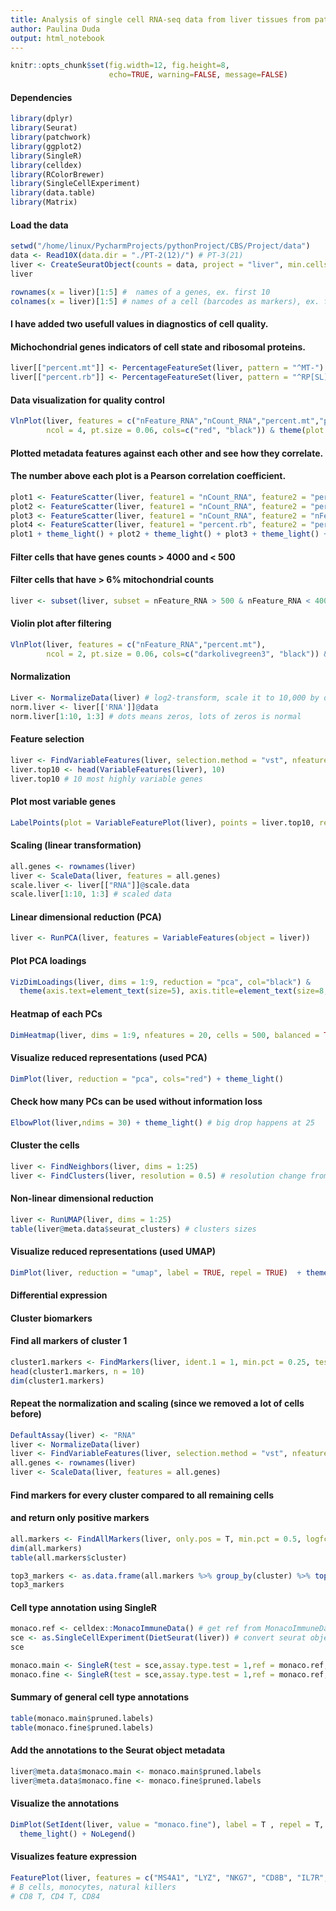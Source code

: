 ```yaml
---
title: Analysis of single cell RNA-seq data from liver tissues from patients with nonalcoholic steatohepatitis.
author: Paulina Duda
output: html_notebook
---
```

```r
knitr::opts_chunk$set(fig.width=12, fig.height=8,
                      echo=TRUE, warning=FALSE, message=FALSE)
```
#### Dependencies
```r
library(dplyr)
library(Seurat)
library(patchwork)
library(ggplot2)
library(SingleR)
library(celldex)
library(RColorBrewer)
library(SingleCellExperiment)
library(data.table)
library(Matrix)
```


#### Load the data
```r
setwd("/home/linux/PycharmProjects/pythonProject/CBS/Project/data")
data <- Read10X(data.dir = "./PT-2(12)/") # PT-3(21)
liver <- CreateSeuratObject(counts = data, project = "liver", min.cells = 3, min.features = 200)
liver
```

```r
rownames(x = liver)[1:5] #  names of a genes, ex. first 10
colnames(x = liver)[1:5] # names of a cell (barcodes as markers), ex. first 10
```
#### I have added two usefull values in diagnostics of cell quality.
#### Michochondrial genes indicators of cell state and ribosomal proteins.
```r
liver[["percent.mt"]] <- PercentageFeatureSet(liver, pattern = "^MT-") # add column MT (mitochondrial genes)
liver[["percent.rb"]] <- PercentageFeatureSet(liver, pattern = "^RP[SL]") # add column RP (ribosomal proteins)
```
#### Data visualization for quality control
```r
VlnPlot(liver, features = c("nFeature_RNA","nCount_RNA","percent.mt","percent.rb"),
        ncol = 4, pt.size = 0.06, cols=c("red", "black")) & theme(plot.title = element_text(size=18))
```
#### Plotted metadata features against each other and see how they correlate.
#### The number above each plot is a Pearson correlation coefficient.
```r
plot1 <- FeatureScatter(liver, feature1 = "nCount_RNA", feature2 = "percent.mt", cols="blue")
plot2 <- FeatureScatter(liver, feature1 = "nCount_RNA", feature2 = "percent.rb", cols="blue")
plot3 <- FeatureScatter(liver, feature1 = "nCount_RNA", feature2 = "nFeature_RNA", cols="blue")
plot4 <- FeatureScatter(liver, feature1 = "percent.rb", feature2 = "percent.mt", cols="blue")
plot1 + theme_light() + plot2 + theme_light() + plot3 + theme_light() + plot4 + theme_light()
```
#### Filter cells that have genes counts > 4000 and < 500
#### Filter cells that have > 6% mitochondrial counts
```r
liver <- subset(liver, subset = nFeature_RNA > 500 & nFeature_RNA < 4000 & percent.mt < 6)
```
#### Violin plot after filtering
```r
VlnPlot(liver, features = c("nFeature_RNA","percent.mt"),
        ncol = 2, pt.size = 0.06, cols=c("darkolivegreen3", "black")) & theme(plot.title = element_text(size=18))
```
#### Normalization
```r
Liver <- NormalizeData(liver) # log2-transform, scale it to 10,000 by default
norm.liver <- liver[['RNA']]@data
norm.liver[1:10, 1:3] # dots means zeros, lots of zeros is normal
```
#### Feature selection
```r
liver <- FindVariableFeatures(liver, selection.method = "vst", nfeatures = 2000) # 2000 by default
liver.top10 <- head(VariableFeatures(liver), 10)
liver.top10 # 10 most highly variable genes
```
#### Plot most variable genes
```r
LabelPoints(plot = VariableFeaturePlot(liver), points = liver.top10, repel = TRUE, xnudge = 0, ynudge = 0)
```
#### Scaling (linear transformation)
```r
all.genes <- rownames(liver)
liver <- ScaleData(liver, features = all.genes)
scale.liver <- liver[["RNA"]]@scale.data
scale.liver[1:10, 1:3] # scaled data
```
#### Linear dimensional reduction (PCA)
```r
liver <- RunPCA(liver, features = VariableFeatures(object = liver))
```
#### Plot PCA loadings
```r
VizDimLoadings(liver, dims = 1:9, reduction = "pca", col="black") &
  theme(axis.text=element_text(size=5), axis.title=element_text(size=8,face="bold")) + theme_light()
```
#### Heatmap of each PCs
```r
DimHeatmap(liver, dims = 1:9, nfeatures = 20, cells = 500, balanced = TRUE, fast = TRUE) # chosse 20 genes
```
#### Visualize reduced representations (used PCA)
```r
DimPlot(liver, reduction = "pca", cols="red") + theme_light()
```
#### Check how many PCs can be used without information loss
```r
ElbowPlot(liver,ndims = 30) + theme_light() # big drop happens at 25
```
#### Cluster the cells
```r
liver <- FindNeighbors(liver, dims = 1:25)
liver <- FindClusters(liver, resolution = 0.5) # resolution change from defaul to obtain less clusters
```
#### Non-linear dimensional reduction
```r
liver <- RunUMAP(liver, dims = 1:25)
table(liver@meta.data$seurat_clusters) # clusters sizes
```
#### Visualize reduced representations (used UMAP)
```r
DimPlot(liver, reduction = "umap", label = TRUE, repel = TRUE)  + theme_light()
```
#### Differential expression
#### Cluster biomarkers
#### Find all markers of cluster 1
```r
cluster1.markers <- FindMarkers(liver, ident.1 = 1, min.pct = 0.25, test.use = "wilcox")
head(cluster1.markers, n = 10)
dim(cluster1.markers)
```
#### Repeat the normalization and scaling (since we removed a lot of cells before)
```r
DefaultAssay(liver) <- "RNA"
liver <- NormalizeData(liver)
liver <- FindVariableFeatures(liver, selection.method = "vst", nfeatures = 2000)
all.genes <- rownames(liver)
liver <- ScaleData(liver, features = all.genes)
```
#### Find markers for every cluster compared to all remaining cells
#### and return only positive markers
```r
all.markers <- FindAllMarkers(liver, only.pos = T, min.pct = 0.5, logfc.threshold = 0.5)
dim(all.markers)
table(all.markers$cluster)
```
```r
top3_markers <- as.data.frame(all.markers %>% group_by(cluster) %>% top_n(n = 3, wt = avg_log2FC))
top3_markers
```
#### Cell type annotation using SingleR
```r
monaco.ref <- celldex::MonacoImmuneData() # get ref from MonacoImmuneData
sce <- as.SingleCellExperiment(DietSeurat(liver)) # convert seurat object to single cell experiment
sce
```
```r
monaco.main <- SingleR(test = sce,assay.type.test = 1,ref = monaco.ref,labels = monaco.ref$label.main)
monaco.fine <- SingleR(test = sce,assay.type.test = 1,ref = monaco.ref,labels = monaco.ref$label.fine)
```
#### Summary of general cell type annotations
```r
table(monaco.main$pruned.labels)
table(monaco.fine$pruned.labels)
```
#### Add the annotations to the Seurat object metadata
```r
liver@meta.data$monaco.main <- monaco.main$pruned.labels
liver@meta.data$monaco.fine <- monaco.fine$pruned.labels
```
#### Visualize the annotations
```r
DimPlot(SetIdent(liver, value = "monaco.fine"), label = T , repel = T, label.size = 3) +
  theme_light() + NoLegend()
```
#### Visualizes feature expression
```r
FeaturePlot(liver, features = c("MS4A1", "LYZ", "NKG7", "CD8B", "IL7R", "CD84"))
# B cells, monocytes, natural killers
# CD8 T, CD4 T, CD84
```
